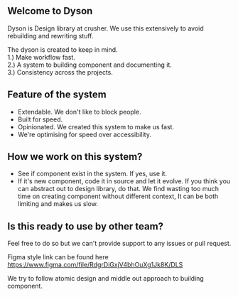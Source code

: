 
<Meta title="Overview/Overview" />

<style>{`
  .subheading {
    --mediumdark: '#999999';
    font-weight: 900;
    font-size: 13px;
    color: #999;
    letter-spacing: 6px;
    line-height: 24px;
    text-transform: uppercase;
    margin-bottom: 12px;
    margin-top: 40px;
  }

  .link-list {
    display: grid;
    grid-template-columns: 1fr;
    grid-template-rows: 1fr 1fr;
    row-gap: 10px;
  }

  @media (min-width: 620px) {
    .link-list {
      row-gap: 20px;
      column-gap: 20px;
      grid-template-columns: 1fr 1fr;
    }
  }

  @media all and (-ms-high-contrast:none) {
  .link-list {
      display: -ms-grid;
      -ms-grid-columns: 1fr 1fr;
      -ms-grid-rows: 1fr 1fr;
    }
  }

  .link-item {
    display: block;
    padding: 20px 30px 20px 15px;
    border: 1px solid #00000010;
    border-radius: 5px;
    transition: background 150ms ease-out, border 150ms ease-out, transform 150ms ease-out;
    color: #333333;
    display: flex;
    align-items: flex-start;
  }

  .link-item:hover {
    border-color: #1EA7FD50;
    transform: translate3d(0, -3px, 0);
    box-shadow: rgba(0, 0, 0, 0.08) 0 3px 10px 0;
  }

  .link-item:active {
    border-color: #1EA7FD;
    transform: translate3d(0, 0, 0);
  }

  .link-item strong {
    font-weight: 700;
    display: block;
    margin-bottom: 2px;
  }
  
  .link-item img {
    height: 40px;
    width: 40px;
    margin-right: 15px;
    flex: none;
  }

  .link-item span {
    font-size: 14px;
    line-height: 20px;
  }

  .tip {
    display: inline-block;
    border-radius: 1em;
    font-size: 11px;
    line-height: 12px;
    font-weight: 700;
    background: #E7FDD8;
    color: #66BF3C;
    padding: 4px 12px;
    margin-right: 10px;
    vertical-align: top;
  }

  .tip-wrapper {
    font-size: 13px;
    line-height: 20px;
    margin-top: 40px;
    margin-bottom: 40px;
  }

  .tip-wrapper code {
    font-size: 12px;
    display: inline-block;
  }

  
`}</style>

<br />
<br />

## Welcome to Dyson

Dyson is Design library at crusher. We use this extensively to avoid rebuilding and rewriting stuff.

The dyson is created to keep in mind.<br/>
1.) Make workflow fast. <br/>
2.) A system to building component and documenting it.<br/>
3.) Consistency across the projects.

## Feature of the system

-   Extendable. We don't like to block people.<br/>
-   Built for speed. <br/>
-   Opinionated. We created this system to make us fast.<br/>
-   We're optimising for speed over accessibility.<br/>

## How we work on this system?

-   See if component exist in the system. If yes, use it.<br/>
-   If it's new component, code it in source and let it evolve. If you think you can abstract out to design library, do that.
    We find wasting too much time on creating component without different context, It can be both limiting and makes us slow.

## Is this ready to use by other team?

Feel free to do so but we can't provide support to any issues or pull request.

Figma style link can be found here https://www.figma.com/file/RdgrDiGxjV4bhOuXg1Jk8K/DLS

We try to follow atomic design and middle out approach to building component.

